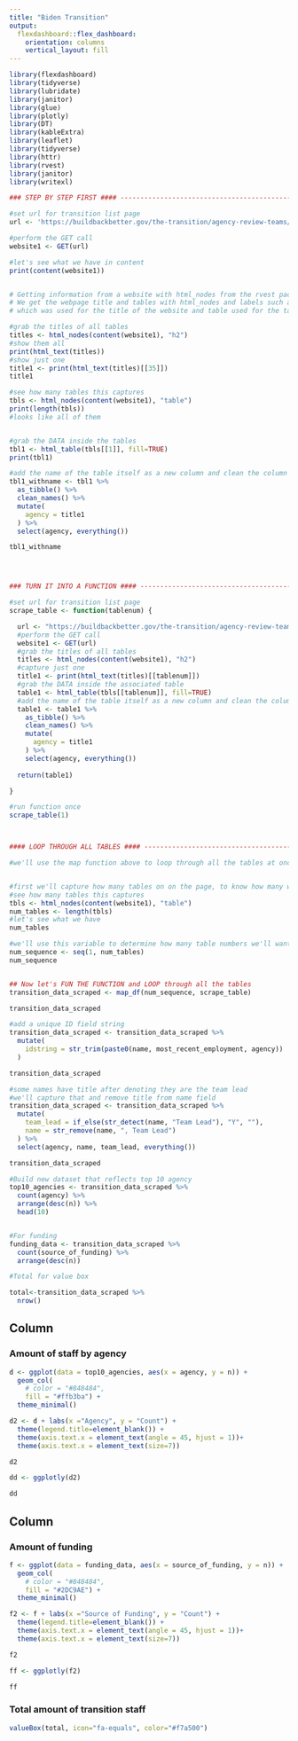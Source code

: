 ```yaml
---
title: "Biden Transition"
output: 
  flexdashboard::flex_dashboard:
    orientation: columns
    vertical_layout: fill
---
```


```r
library(flexdashboard)
library(tidyverse)
library(lubridate)
library(janitor)
library(glue)
library(plotly)
library(DT)
library(kableExtra)
library(leaflet)
library(tidyverse)
library(httr)  
library(rvest) 
library(janitor)
library(writexl)

### STEP BY STEP FIRST #### -----------------------------------------------

#set url for transition list page
url <- 'https://buildbackbetter.gov/the-transition/agency-review-teams/'

#perform the GET call
website1 <- GET(url)

#let's see what we have in content
print(content(website1))


# Getting information from a website with html_nodes from the rvest package
# We get the webpage title and tables with html_nodes and labels such as h2
# which was used for the title of the website and table used for the tables.

#grab the titles of all tables
titles <- html_nodes(content(website1), "h2")
#show them all
print(html_text(titles))
#show just one
title1 <- print(html_text(titles)[[35]])
title1

#see how many tables this captures
tbls <- html_nodes(content(website1), "table")
print(length(tbls))
#looks like all of them


#grab the DATA inside the tables
tbl1 <- html_table(tbls[[1]], fill=TRUE)
print(tbl1)

#add the name of the table itself as a new column and clean the column names
tbl1_withname <- tbl1 %>%
  as_tibble() %>%
  clean_names() %>%
  mutate(
    agency = title1
  ) %>%
  select(agency, everything())

tbl1_withname




### TURN IT INTO A FUNCTION #### ---------------------------------------------

#set url for transition list page
scrape_table <- function(tablenum) {

  url <- "https://buildbackbetter.gov/the-transition/agency-review-teams/"
  #perform the GET call
  website1 <- GET(url) 
  #grab the titles of all tables
  titles <- html_nodes(content(website1), "h2")
  #capture just one
  title1 <- print(html_text(titles)[[tablenum]])
  #grab the DATA inside the associated table
  table1 <- html_table(tbls[[tablenum]], fill=TRUE)
  #add the name of the table itself as a new column and clean the column names
  table1 <- table1 %>% 
    as_tibble() %>% 
    clean_names() %>% 
    mutate(
      agency = title1
    ) %>% 
    select(agency, everything())
  
  return(table1)

}

#run function once
scrape_table(1)



#### LOOP THROUGH ALL TABLES #### ----------------------------------------------

#we'll use the map function above to loop through all the tables at once and combine


#first we'll capture how many tables on on the page, to know how many we'll need
#see how many tables this captures
tbls <- html_nodes(content(website1), "table")
num_tables <- length(tbls)
#let's see what we have
num_tables

#we'll use this variable to determine how many table numbers we'll want
num_sequence <- seq(1, num_tables)
num_sequence


## Now let's FUN THE FUNCTION and LOOP through all the tables
transition_data_scraped <- map_df(num_sequence, scrape_table)

transition_data_scraped

#add a unique ID field string
transition_data_scraped <- transition_data_scraped %>% 
  mutate(
    idstring = str_trim(paste0(name, most_recent_employment, agency))
  )

transition_data_scraped

#some names have title after denoting they are the team lead
#we'll capture that and remove title from name field
transition_data_scraped <- transition_data_scraped %>% 
  mutate(
    team_lead = if_else(str_detect(name, "Team Lead"), "Y", ""),
    name = str_remove(name, ", Team Lead")
  ) %>% 
  select(agency, name, team_lead, everything())

transition_data_scraped

#Build new dataset that reflects top 10 agency
top10_agencies <- transition_data_scraped %>% 
  count(agency) %>% 
  arrange(desc(n)) %>% 
  head(10)


#For funding
funding_data <- transition_data_scraped %>% 
  count(source_of_funding) %>% 
  arrange(desc(n))

#Total for value box

total<-transition_data_scraped %>% 
  nrow()


```

Column {data-width=650}
-----------------------------------------------------------------------

### Amount of staff by agency

```r
d <- ggplot(data = top10_agencies, aes(x = agency, y = n)) +
  geom_col(
    # color = "#848484",
    fill = "#ffb3ba") + 
  theme_minimal()

d2 <- d + labs(x ="Agency", y = "Count") +
  theme(legend.title=element_blank()) +
  theme(axis.text.x = element_text(angle = 45, hjust = 1))+
  theme(axis.text.x = element_text(size=7))

d2

dd <- ggplotly(d2) 

dd


```

Column {data-width=350}
-----------------------------------------------------------------------

### Amount of funding

```r
f <- ggplot(data = funding_data, aes(x = source_of_funding, y = n)) +
  geom_col(
    # color = "#848484",
    fill = "#2DC9AE") + 
  theme_minimal()

f2 <- f + labs(x ="Source of Funding", y = "Count") +
  theme(legend.title=element_blank()) +
  theme(axis.text.x = element_text(angle = 45, hjust = 1))+
  theme(axis.text.x = element_text(size=7))

f2

ff <- ggplotly(f2) 

ff

```

### Total amount of transition staff

```r
valueBox(total, icon="fa-equals", color="#f7a500")
```

